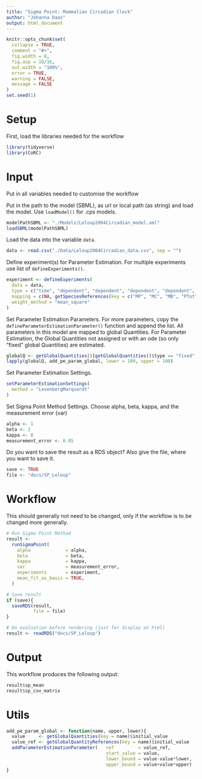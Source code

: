 ```yaml
---
title: "Sigma Point: Mammalian Circadian Clock"
author: "Johanna Daas"
output: html_document
---
```


```r
knitr::opts_chunk$set(
  collapse = TRUE,
  comment = "#>",
  fig.width = 8,
  fig.asp = 10/16,
  out.width = "100%",
  error = TRUE,
  warning = FALSE,
  message = FALSE
)
set.seed(1)
```

# Setup
First, load the libraries needed for the workflow
```r
library(tidyverse)
library(CoRC)
```

# Input
Put in all variables needed to customise the workflow


Put in the path to the model (SBML), as url or local path (as string) and load the model. Use `loadModel()` for .cps models.
```r
modelPathSBML <- "./Models/Leloup2004Circadian_model.xml"
loadSBML(modelPathSBML)
```

Load the data into the variable `data`.
```r
data <- read.csv("./Data/Leloup2004Circadian_data.csv", sep = "")
```

Define experiment(s) for Parameter Estimation. For multiple experiments use list of `defineExperiments()`.
```r
experiment <- defineExperiments(
  data = data,
  type = c("time", "dependent", "dependent", "dependent", "dependent", "dependent", "dependent"),
  mapping = c(NA, getSpeciesReferences(key = c("MP", "MC", "MB", "PTot", "CTot", "BTot"))$concentration),
  weight_method = "mean_square"
)
```



Set Parameter Estimation Parameters. For more parameters, copy the `defineParameterEstimationParameter()` function and append the list. All parameters in this model are mapped to global Quantities. For Parameter Estimation, the Global Quantities not assigned or with an ode (so only "fixed" global Quantities) are estimated.
```r
globalQ <- getGlobalQuantities()[getGlobalQuantities()$type == "fixed",]$key
lapply(globalQ, add_pe_param_global, lower = 100, upper = 100)
```

Set Parameter Estimation Settings.
```r
setParameterEstimationSettings(
  method = "LevenbergMarquardt"
)
```

Set Sigma Point Method Settings. Choose alpha, beta, kappa, and the measurement error (var)
```r
alpha <- 1
beta <- 2
kappa <- 0
measurement_error <- 0.05
```

Do you want to save the result as a RDS object? Also give the file, where you want to save it.
```r
save <- TRUE
file <- "docs/SP_Leloup"
```

# Workflow
This should generally not need to be changed, only if the workflow is to be changed more generally.
```r
# Run Sigma Point Method
result <-
  runSigmaPoint(
    alpha             = alpha,
    beta              = beta,
    kappa             = kappa,
    var               = measurement_error,
    experiments       = experiment,
    mean_fit_as_basis = TRUE,
  )

# Save result
if (save){
  saveRDS(result, 
          file = file)
}
```
```r
# Do evaluation before rendering (just for display on html)
result <- readRDS("docs/SP_Leloup")
```


# Output
This workflow produces the following output:
```r
result$sp_mean
result$sp_cov_matrix
```

# Utils
```r
add_pe_param_global <- function(name, upper, lower){
  value     <- getGlobalQuantities(key = name)$initial_value
  value_ref <- getGlobalQuantityReferences(key = name)$initial_value
  addParameterEstimationParameter(   ref         = value_ref,
                                     start_value = value,
                                     lower_bound = value-value*lower,
                                     upper_bound = value+value*upper)
}
```

